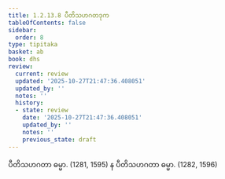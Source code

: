 ```yaml
---
title: 1.2.13.8 ပီတိသဟဂတဒုက
tableOfContents: false
sidebar:
  order: 8
type: tipitaka
basket: ab
book: dhs
review:
  current: review
  updated: '2025-10-27T21:47:36.408051'
  updated_by: ''
  notes: ''
  history:
  - state: review
    date: '2025-10-27T21:47:36.408051'
    updated_by: ''
    notes: ''
    previous_state: draft
---
```



<ReviewStatus review={frontmatter.review} showDetails={true} />

<HypothesisAnnotation frontmatter={frontmatter} />

<DynamicBreadcrumb />

<Division number="112" book="dhs" e="ch" v="29" p="14">

<Paragraph number="259" book="dhs">
ပီတိသဟဂတာ ဓမ္မာ. (<Emphasis>1281, 1595</Emphasis>)
</Paragraph>

<Paragraph number="260" book="dhs">
န ပီတိသဟဂတာ ဓမ္မာ. (<Emphasis>1282, 1596</Emphasis>)
</Paragraph>
</Division>